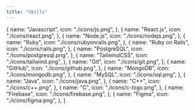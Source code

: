 ```yaml
---
title: "Skills"
---
```


  {
    name: "Javascript",
    icon: "./icons/js.png",
  },
  {
    name: "React.js",
    icon: "./icons/react.png",
  },
  {
    name: "Node.js",
    icon: "./icons/nodejs.png",
  },
  {
    name: "Ruby",
    icon: "./icons/rubyonrails.png",
  },
  {
    name: "Ruby on Rails",
    icon: "./icons/rails.png",
  },
  {
    name: "PostgreSQL",
    icon: "./icons/postgresql.png",
  },
  {
    name: "TailwindCSS",
    icon: "./icons/tailwind.png",
  },
  {
    name: "Git",
    icon: "./icons/git.png",
  },
  {
    name: "GitHub",
    icon: "./icons/github.png",
  },
  {
    name: "MongoDB",
    icon: "./icons/mongodb.png",
  },
  {
    name: "MySQL",
    icon: "./icons/sql.png",
  },
  {
    name: "Java",
    icon: "./icons/java.png",
  },
  {
    name: "C++",
    icon: "./icons/c++.png",
  },
  {
    name: "C",
    icon: "./icons/c-logo.png",
  },
  {
    name: "Firebase",
    icon: "./icons/firebase.png",
  },
  {
    name: "Figma",
    icon: "./icons/figma.png",
  },
]
